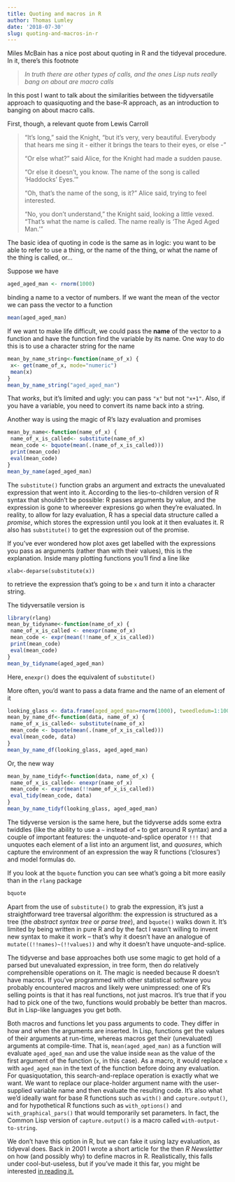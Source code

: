 ```yaml
---
title: Quoting and macros in R
author: Thomas Lumley
date: '2018-07-30'
slug: quoting-and-macros-in-r
---
```


Miles McBain has a nice post about quoting in R and the tidyeval procedure.  In it, there's this footnote

> *In truth there are other types of calls, and the ones Lisp nuts really bang on about are macro calls*

In this post I want to talk about the similarities between the tidyversatile approach to quasiquoting and the base-R approach, as an introduction to banging on about macro calls. 

First, though, a relevant quote from Lewis Carroll

> “It's long,” said the Knight, “but it's very, very beautiful. Everybody that hears me sing it - either it brings the tears to their eyes, or else -”
>
> “Or else what?” said Alice, for the Knight had made a sudden pause.
>
> “Or else it doesn't, you know. The name of the song is called ‘Haddocks' Eyes.’”
>
> “Oh, that's the name of the song, is it?" Alice said, trying to feel interested.
> 
> “No, you don't understand,” the Knight said, looking a little vexed. “That's what the name is called. The name really is ‘The Aged Aged Man.’”

The basic idea of quoting in code is the same as in logic: you want to be able to refer to use a thing, or the name of the thing, or what the name of the thing is called, or...

Suppose we have
```r
aged_aged_man <- rnorm(1000)
```
binding a name to a vector of numbers.  If we want the mean of the vector we can pass the vector to a function
```r
mean(aged_aged_man)
```

If we want to make life difficult, we could pass the **name** of the vector to a function and have the function find the variable by its name.  One way to do this is to use a character string for the name
```r
mean_by_name_string<-function(name_of_x) {
 x<- get(name_of_x, mode="numeric")
 mean(x)
}
mean_by_name_string("aged_aged_man")
```

That *works*, but it's limited and ugly: you can pass `"x"` but not `"x+1"`. Also, if you have a variable, you need to convert its name back into a string.

Another way is using the magic of R's lazy evaluation and promises
```r
mean_by_name<-function(name_of_x) {
 name_of_x_is_called<- substitute(name_of_x)
 mean_code <- bquote(mean(.(name_of_x_is_called)))
 print(mean_code)
 eval(mean_code)
}
mean_by_name(aged_aged_man)
```

The `substitute()` function grabs an argument and extracts the unevaluated expression that went into it. According to the lies-to-children version of R syntax that shouldn't be possible: R passes arguments by value, and the expression is gone to whereever expresions go when they're evaluated.  In reality, to allow for lazy evaluation, R has a special data structure called a *promise*, which stores the expression until you look at it then evaluates it. R also has `substitute()` to get the expression out of the promise. 

If you've ever wondered how plot axes get labelled with the expressions you pass as arguments (rather than with their values), this is the explanation. Inside many plotting functions you'll find a line like
```
xlab<-deparse(substitute(x))
```
to retrieve the expression that's going to be `x` and turn it into a character string.  

The tidyversatile version is 
```r
library(rlang)
mean_by_tidyname<-function(name_of_x) {
 name_of_x_is_called <- enexpr(name_of_x)
 mean_code <- expr(mean(!!name_of_x_is_called))
 print(mean_code)
 eval(mean_code)
}
mean_by_tidyname(aged_aged_man)
```
Here, `enexpr()` does the equivalent of `substitute()`


More often, you'd want to pass a data frame and the name of an element of it 

```r
looking_glass <- data.frame(aged_aged_man=rnorm(1000), tweedledum=1:1000, tweedledee=1000:1)
mean_by_name_df<-function(data, name_of_x) {
 name_of_x_is_called<- substitute(name_of_x)
 mean_code <- bquote(mean(.(name_of_x_is_called)))
 eval(mean_code, data)
}
mean_by_name_df(looking_glass, aged_aged_man)
```

Or, the new way

```r
mean_by_name_tidyf<-function(data, name_of_x) {
 name_of_x_is_called<- enexpr(name_of_x)
 mean_code <- expr(mean(!!name_of_x_is_called))
 eval_tidy(mean_code, data)
}
mean_by_name_tidyf(looking_glass, aged_aged_man)
```


The tidyverse version is the same here, but the tidyverse adds some extra twiddles (like the ability to use a `~` instead of `=` to get around R syntax) and a couple of important features: the unquote-and-splice operator `!!!` that unquotes each element of a list into an argument list, and *quosures*, which capture the environment of an expression the way R functions ('closures') and model formulas do. 

If you look at the `bquote` function you can see what's going a bit more easily than in the `rlang` package
```r
bquote
```
Apart from the use of `substitute()` to grab the expression, it's just a straightforward tree traversal algorithm: the expression is structured as a tree (the *abstract syntax tree* or *parse tree*), and `bquote()` walks down it.  It's limited by being written in pure R and by the fact I wasn't willing to invent new syntax to make it work -- that's why it doesn't have an analogue of `mutate((!!names)~(!!values))` and why it doesn't have unquote-and-splice. 

The tidyverse and base approaches both use some magic to get hold of a parsed but unevaluated expression, in tree form, then do relatively comprehensible operations on it.  The magic is needed because R doesn't have macros. If you've programmed with other statistical software you probably encountered macros and likely were unimpressed: one of R's selling points is that it has real functions, not just macros.  It's true that if you had to pick one of the two, functions would probably be better than macros. But in Lisp-like languages you get both. 

Both macros and functions let you pass arguments to code. They differ in how and when the arguments are inserted.  In Lisp, functions get the values of their arguments at run-time, whereas macros get their (unevaluated) arguments at compile-time.  That is, `mean(aged_aged_man)` as a function will evaluate `aged_aged_man` and use the value inside `mean` as the value of the first argument of the function (`x`, in this case).  As a macro, it would replace `x` with `aged_aged_man` in the text of the function before doing any evaluation. 
For quasiquotation, this search-and-replace operation is exactly what we want. We want to replace our place-holder argument name with the user-supplied variable name and then evaluate the resulting code.  It's also what we'd ideally want for base R functions such as `with()` and `capture.output()`, and for hypothetical R functions such as `with_options()` and `with_graphical_pars()` that would temporarily set parameters. In fact, the Common Lisp version of `capture.output()` is a macro called `with-output-to-string`.

We don't have this option in R, but we can fake it using lazy evaluation, as tidyeval does. Back in 2001 I wrote a short article for the then *R Newsletter* on how (and possibly why) to define macros in R.   Realistically, this falls under cool-but-useless, but if you've made it this far, you might be interested [in reading it.](https://www.r-project.org/doc/Rnews/Rnews_2001-3.pdf)